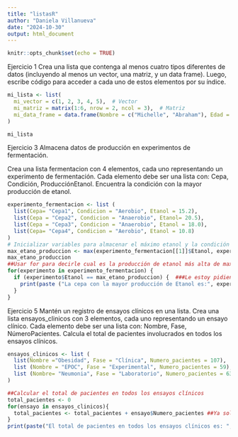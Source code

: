 ---
title: "listasR"
author: "Daniela Villanueva"
date: "2024-10-30"
output: html_document
---

```{r setup, include=FALSE}
knitr::opts_chunk$set(echo = TRUE)
```
Ejercicio 1 
Crea una lista que contenga al menos cuatro tipos diferentes de datos (incluyendo al menos un vector, una matriz, y un data frame). Luego, escribe código para acceder a cada uno de estos elementos por su índice.
```{r}
mi_lista <- list(
  mi_vector = c(1, 2, 3, 4, 5),  # Vector
  mi_matriz = matrix(1:6, nrow = 2, ncol = 3),  # Matriz
  mi_data_frame = data.frame(Nombre = c("Michelle", "Abraham"), Edad = c(20, 23))
)

mi_lista
```
Ejercicio 3
Almacena datos de producción en experimentos de fermentación.

Crea una lista fermentacion con 4 elementos, cada uno representando un experimento de fermentación.
Cada elemento debe ser una lista con: Cepa, Condición, ProducciónEtanol.
Encuentra la condición con la mayor producción de etanol.
```{r}
experimento_fermentacion <- list (
  list(Cepa= "Cepa1", Condicion = "Aerobio", Etanol = 15.2),
  list(Cepa = "Cepa2", Condicion = "Anaerobio", Etanol= 20.5), 
  list(Cepa = "Cepa3", Condicion = "Anaerobio", Etanol = 18.0), 
  list(Cepa= "Cepa4", Condicion = "Aerobio", Etanol = 10.8)
)
# Inicializar variables para almacenar el máximo etanol y la condición correspondiente
max_etano_produccion <- max(experimento_fermentacion[[1]]$Etanol, experimento_fermentacion[[2]]$Etanol, experimento_fermentacion[[3]]$Etanol, experimento_fermentacion[[4]]$Etanol) ##Este en la lista es la producción de etanol más alta 
max_etano_produccion
##Usar for para decirle cual es la producción de etanol más alta de max_etano_produccion y que me imprima la cepa y la condicion 
for(experimento in experimento_fermentacion) {
  if (experimento$Etanol == max_etano_produccion) {  ###Le estoy pidiendo que use el máximo de este vector
    print(paste ("La cepa con la mayor producción de Etanol es:", experimento$Cepa, "y su condición es:", experimento$Condicion, "y la cantidad de Etanol que produjo fue:", experimento$Etanol))
  }
}
```
Ejercicio 5
Mantén un registro de ensayos clínicos en una lista.
Crea una lista ensayos_clinicos con 3 elementos, cada uno representando un ensayo clínico.
Cada elemento debe ser una lista con: Nombre, Fase, NúmeroPacientes.
Calcula el total de pacientes involucrados en todos los ensayos clínicos.
```{r}
ensayos_clinicos <- list (
  list(Nombre ="Obesidad", Fase = "Clínica", Numero_pacientes = 107),
  list (Nombre = "EPOC", Fase = "Experimental", Numero_pacientes = 59),
  list (Nombre= "Neumonia", Fase = "Laboratorio", Numero_pacientes = 63)
)

##Calcular el total de pacientes en todos los ensayos clínicos 
total_pacientes <- 0
for(ensayo in ensayos_clinicos){
  total_pacientes <- total_pacientes + ensayo$Numero_pacientes ##Ya solo sume y agregue esto para poderle poner en print
}
print(paste("El total de pacientes en todos los ensayos clínicos es: ", total_pacientes))

```

